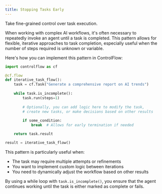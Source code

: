 ```yaml
---
title: Stopping Tasks Early
---
```

<Tip>
Take fine-grained control over task execution.
</Tip>

When working with complex AI workflows, it's often necessary to repeatedly invoke an agent until a task is completed. This pattern allows for flexible, iterative approaches to task completion, especially useful when the number of steps required is unknown or variable.

Here's how you can implement this pattern in ControlFlow:

```python
import controlflow as cf

@cf.flow
def iterative_task_flow():
    task = cf.Task("Generate a comprehensive report on AI trends")
    
    while task.is_incomplete():
        task.run(steps=1)
        
        # Optionally, you can add logic here to modify the task,
        # create new tasks, or make decisions based on other results
        
        if some_condition:
            break  # Allows for early termination if needed

    return task.result

result = iterative_task_flow()
```

This pattern is particularly useful when:

- The task may require multiple attempts or refinements
- You want to implement custom logic between iterations
- You need to dynamically adjust the workflow based on other results

By using a while loop with `task.is_incomplete()`, you ensure that the agent continues working until the task is either marked as complete or fails.
